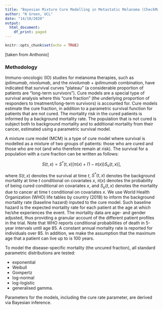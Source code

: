```yaml
---
title: "Bayesian Mixture Cure Modelling in Metastatic Melanoma (CheckMate 067)"
author: "N Green, UCL"
date: "14/10/2020"
output:
  html_document:
    df_print: paged
---
```


```r
knitr::opts_chunk$set(echo = TRUE)
```

[taken from Anthonio]

### Methodology
Immuno-oncologic (IO) studies for melanoma therapies, such as _ipilimumab_, _nivolumab_, and the _nivolumab_
+ _ipilimumab_ combination, have indicated that survival curves “plateau” (a considerable proportion of
patients are “long-term survivors”). Cure models are a special type of survival analysis where this “cure
fraction” (the underlying proportion of responders to treatment/long-term survivors) is accounted for. Cure
models estimate the cure fraction, in addition to a parametric survival function for patients that are not
cured. The mortality risk in the cured patients is informed by a background mortality rate. The population
that is not cured is subject both to background mortality and to additional mortality from their cancer,
estimated using a parametric survival model.

A mixture cure model (MCM) is a type of cure model where survival is modelled as a mixture of two groups
of patients: those who are cured and those who are not (and who therefore remain at risk). The survival for
a population with a cure fraction can be written as follows:

$$
S(t, x) = S^*(t, x)[\pi(x) + (1 − \pi(x))S_u(t, x)],
$$

where $S(t, x)$ denotes the survival at time $t$, $S^*(t, x)$ denotes the background mortality at time $t$ conditional on
covariates $x$, $\pi(x)$ denotes the probability of being cured conditional on covariates $x$, and $S_u(t, x)$ denotes
the mortality due to cancer at time t conditional on covariates $x$.
We use World Health Organization (WHO) life tables by country (2018) to inform the background mortality
rate (baseline hazard) inputed to the cure model. Such baseline hazard is the expected mortality rate for
each patient at the age at which he/she experiences the event. The mortality data are age- and gender adjusted,
thus providing a granular account of the different patient profiles in the trial. Note that WHO
reports conditional probabilities of death in 5-year intervals until age 85. A constant annual mortality rate is
reported for individuals over 85. In addition, we make the assumption that the maximum age that a patient
can live up to is 100 years.

To model the disease-specific mortality (the uncured fraction), all standard parametric distributions are tested:

* exponential
* Weibull
* Gompertz
* log-normal
* log-logistic
* generalised gamma.

Parameters for the models, including the cure rate parameter, are derived via Bayesian inference.
